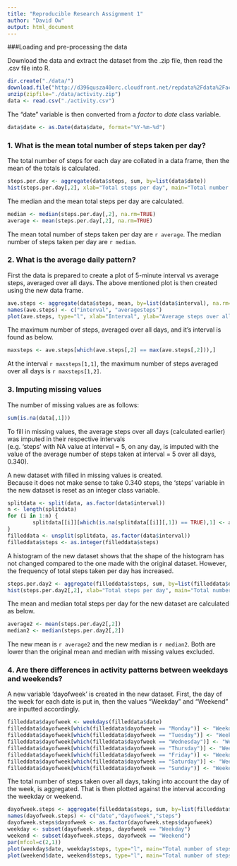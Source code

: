 ```yaml
---
title: "Reproducible Research Assignment 1"
author: "David Ow"
output: html_document
---
```


###Loading and pre-processing the data

Download the data and extract the dataset from the .zip file, then read the .csv file into R.

```r
dir.create("./data/")
download.file("http://d396qusza40orc.cloudfront.net/repdata%2Fdata%2Factivity.zip", destfile="./data/activity.zip")
unzip(zipfile="./data/activity.zip")
data <- read.csv("./activity.csv")
```

The "date" variable is then converted from a *factor* to *date* class variable.

```r
data$date <- as.Date(data$date, format="%Y-%m-%d")
```

### 1. What is the mean total number of steps taken per day?

The total number of steps for each day are collated in a data frame, then the mean of the totals is calculated.

```r
steps.per.day <- aggregate(data$steps, sum, by=list(data$date))
hist(steps.per.day[,2], xlab="Total steps per day", main="Total number of steps taken each day", breaks=10)
```

The median and the mean total steps per day are calculated.

```r
median <- median(steps.per.day[,2], na.rm=TRUE)
average <- mean(steps.per.day[,2], na.rm=TRUE)
```

The mean total number of steps taken per day are `r average`. The median number of steps taken per day are `r median`.

### 2. What is the average daily pattern?

First the data is prepared to create a plot of 5-minute interval vs average steps, averaged over all days. The above mentioned plot is then created using the new data frame.

```r
ave.steps <- aggregate(data$steps, mean, by=list(data$interval), na.rm=TRUE)
names(ave.steps) <- c("interval", "averagesteps")
plot(ave.steps, type="l", xlab="Interval", ylab="Average steps over all days", main="Average steps over all days at each 5-min interval")
```

The maximum number of steps, averaged over all days, and it's interval is found as below.

```r
maxsteps <- ave.steps[which(ave.steps[,2] == max(ave.steps[,2])),]
```

At the interval `r maxsteps[1,1]`, the maximum number of steps averaged over all days is `r maxsteps[1,2]`.

### 3. Imputing missing values

The number of missing values are as follows:

```r
sum(is.na(data[,1]))
```

To fill in missing values, the average steps over all days (calculated earlier) was imputed in their respective intervals  
(e.g. 'steps' with NA value at interval = 5, on any day, is imputed with the value of  the average number of steps taken at interval = 5 over all days, 0.340). 

A new dataset with filled in missing values is created.  
Because it does not make sense to take 0.340 steps, the 'steps' variable in the new dataset is reset as an integer class variable.

```r
splitdata <- split(data, as.factor(data$interval))
n <- length(splitdata)
for (i in 1:n) {
        splitdata[[i]][which(is.na(splitdata[[i]][,1]) == TRUE),1] <- ave.steps[i,2]
}
filleddata <- unsplit(splitdata, as.factor(data$interval))
filleddata$steps <- as.integer(filleddata$steps)
```

A histogram of the new dataset shows that the shape of the histogram has not changed compared to the one made with the original dataset. However, the frequency of total steps taken per day has increased.

```r
steps.per.day2 <- aggregate(filleddata$steps, sum, by=list(filleddata$date))
hist(steps.per.day2[,2], xlab="Total steps per day", main="Total number of steps taken each day (new dataset)", breaks=10)
```

The mean and median total steps per day for the new dataset are calculated as below.

```r
average2 <- mean(steps.per.day2[,2])
median2 <- median(steps.per.day2[,2])
```

The new mean is `r average2` and the new median is `r median2`. Both are lower than the original mean and median with missing values excluded.

### 4. Are there differences in activity patterns between weekdays and weekends?

A new variable 'dayofweek' is created in the new dataset. First, the day of the week for each date is put in, then the values "Weekday" and "Weekend" are inputted accordingly.

```r
filleddata$dayofweek <- weekdays(filleddata$date)
filleddata$dayofweek[which(filleddata$dayofweek == "Monday")] <- "Weekday"
filleddata$dayofweek[which(filleddata$dayofweek == "Tuesday")] <- "Weekday"
filleddata$dayofweek[which(filleddata$dayofweek == "Wednesday")] <- "Weekday"
filleddata$dayofweek[which(filleddata$dayofweek == "Thursday")] <- "Weekday"
filleddata$dayofweek[which(filleddata$dayofweek == "Friday")] <- "Weekday"
filleddata$dayofweek[which(filleddata$dayofweek == "Saturday")] <- "Weekend"
filleddata$dayofweek[which(filleddata$dayofweek == "Sunday")] <- "Weekend"
```

The total number of steps taken over all days, taking into account the day of the week, is aggregated. That is then plotted against the interval according the weekday or weekend.

```r
dayofweek.steps <- aggregate(filleddata$steps, sum, by=list(filleddata$date, filleddata$dayofweek))
names(dayofweek.steps) <- c("date","dayofweek","steps")
dayofweek.steps$dayofweek <- as.factor(dayofweek.steps$dayofweek)
weekday <- subset(dayofweek.steps, dayofweek == "Weekday")
weekend <- subset(dayofweek.steps, dayofweek == "Weekend")
par(mfcol=c(2,1))
plot(weekday$date, weekday$steps, type="l", main="Total number of steps at each interval on Weekdays", xlab="Interval", ylab="Number of steps")
plot(weekend$date, weekend$steps, type="l", main="Total number of steps at each interval on Weekends", xlab="Interval", ylab="Number of steps")
```

